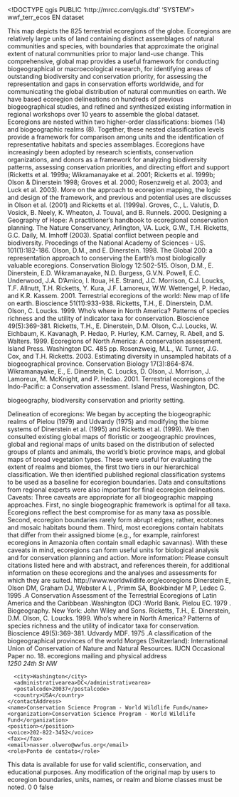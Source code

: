 <!DOCTYPE qgis PUBLIC 'http://mrcc.com/qgis.dtd' 'SYSTEM'>
<qgis version="3.22.0-Bia?owie?a">
  <identifier>wwf_terr_ecos</identifier>
  <parentidentifier></parentidentifier>
  <language>EN</language>
  <type>dataset</type>
  <title>wwf_terr_ecos</title>
  <abstract>This map depicts the 825 terrestrial ecoregions of the globe. Ecoregions are relatively large units of land containing distinct assemblages of natural communities and species, with boundaries that approximate the original extent of natural communities prior to major land-use change. This comprehensive, global map provides a useful framework for conducting biogeographical or macroecological research, for identifying areas of outstanding biodiversity and conservation priority, for assessing the representation and gaps in conservation efforts worldwide, and for communicating the global distribution of natural communities on earth. We have based ecoregion delineations on hundreds of previous biogeographical studies, and refined and synthesized existing information in regional workshops over 10 years to assemble the global dataset. Ecoregions are nested within two higher-order classifications: biomes (14) and biogeographic realms (8). Together, these nested classification levels provide a framework for comparison among units and the identification of representative habitats and species assemblages. Ecoregions have increasingly been adopted by research scientists, conservation organizations, and donors as a framework for analyzing biodiversity patterns, assessing conservation priorities, and directing effort and support (Ricketts et al. 1999a; Wikramanayake et al. 2001; Ricketts et al. 1999b; Olson &amp; Dinerstein 1998; Groves et al. 2000; Rosenzweig et al. 2003; and Luck et al. 2003). More on the approach to ecoregion mapping, the logic and design of the framework, and previous and potential uses are discusses in Olson et al. (2001) and Ricketts et al. (1999a). Groves, C., L. Valutis, D. Vosick, B. Neely, K. Wheaton, J. Touval, and B. Runnels. 2000. Designing a Geography of Hope: A practitioner's handbook to ecoregional conservation planning. The Nature Conservancy, Arlington, VA. Luck, G.W., T.H. Ricketts, G.C. Daily, M. Imhoff (2003). Spatial conflict between people and biodiversity. Procedings of the National Academy of Sciences - US. 101(1):182-186. Olson, D.M., and E. Dinerstein. 1998. The Global 200: a representation approach to conserving the Earth's most biologically valuable ecoregions. Conservation Biology 12:502-515. Olson, D.M., E. Dinerstein, E.D. Wikramanayake, N.D. Burgess, G.V.N. Powell, E.C. Underwood, J.A. D'Amico, I. Itoua, H.E. Strand, J.C. Morrison, C.J. Loucks, T.F. Allnutt, T.H. Ricketts, Y. Kura, J.F. Lamoreux, W.W. Wettengel, P. Hedao, and K.R. Kassem. 2001. Terrestrial ecoregions of the world: New map of life on earth. Bioscience 51(11):933-938. Ricketts, T.H., E. Dinerstein, D.M. Olson, C. Loucks. 1999. Who's where in North America? Patterns of species richness and the utility of indicator taxa for conservation. Bioscience 49(5):369-381. Ricketts, T.H., E. Dinerstein, D.M. Olson, C.J. Loucks, W. Eichbaum, K. Kavanagh, P. Hedao, P. Hurley, K.M. Carney, R. Abell, and S. Walters. 1999. Ecoregions of North America: A conservation assessment. Island Press. Washington DC. 485 pp. Rosenzweig, M.L., W. Turner, J.G. Cox, and T.H. Ricketts. 2003. Estimating diversity in unsampled habitats of a biogeographical province. Conservation Biology 17(3):864-874. Wikramanayake, E., E. Dinerstein, C. Loucks, D. Olson, J. Morrison, J. Lamoreux, M. McKnight, and P. Hedao. 2001. Terrestrial ecoregions of the Indo-Pacific: a Conservation assessment. Island Press, Washington, DC.

biogeography, biodiversity conservation and priority setting.

Delineation of ecoregions: We began by accepting the biogeographic realms of Pielou (1979) and Udvardy (1975) and modifying the biome systems of Dinerstein et al. (1995) and Ricketts et al. (1999). We then consulted existing global maps of floristic or zoogeographic provinces, global and regional maps of units based on the distribution of selected groups of plants and animals, the world's biotic province maps, and global maps of broad vegetation types. These were useful for evaluating the extent of realms and biomes, the first two tiers in our hierarchical classification. We then identified published regional classification systems to be used as a baseline for ecoregion boundaries. Data and consultations from regional experts were also important for final ecoregion delineations. Caveats: Three caveats are appropriate for all biogeographic mapping approaches. First, no single biogeographic framework is optimal for all taxa. Ecoregions reflect the best compromise for as many taxa as possible. Second, ecoregion boundaries rarely form abrupt edges; rather, ecotones and mosaic habitats bound them. Third, most ecoregions contain habitats that differ from their assigned biome (e.g., for example, rainforest ecoregions in Amazonia often contain small edaphic savannas). With these caveats in mind, ecoregions can form useful units for biological analysis and for conservation planning and action. More information: Please consult citations listed here and with abstract, and references therein, for additional information on these ecoregions and the analyses and assessments for which they are suited. http://www.worldwildlife.org/ecoregions Dinerstein E, Olson DM, Graham DJ, Webster A L , Primm SA, Bookbinder M P, Ledec G. 1995 .A Conservation Assessment of the Terrestrial Ecoregions of Latin America and the Caribbean .Washington (DC) :World Bank. Pielou EC. 1979 . Biogeography. New York: John Wiley and Sons. Ricketts, T.H., E. Dinerstein, D.M. Olson, C. Loucks. 1999. Who's where in North America? Patterns of species richness and the utility of indicator taxa for conservation. Bioscience 49(5):369-381. Udvardy MDF. 1975 .A classification of the biogeographical provinces of the world Morges (Switzerland): International Union of Conservation of Nature and Natural Resources. IUCN Occasional Paper no. 18.</abstract>
  <keywords vocabulary="gmd:topicCategory">
    <keyword>ecoregions</keyword>
    <keyword></keyword>
    <keyword></keyword>
  </keywords>
  <contact>
    <contactAddress>
      <type>mailing and physical address</type>
      <address>1250 24th St  NW</address>
      <city>Washington</city>
      <administrativearea>DC</administrativearea>
      <postalcode>20037</postalcode>
      <country>USA</country>
    </contactAddress>
    <name>Conservation Science Program - World Wildlife Fund</name>
    <organization>Conservation Science Program - World Wildlife Fund</organization>
    <position></position>
    <voice>202-822-3452</voice>
    <fax></fax>
    <email>nasser.olwero@wwfus.org</email>
    <role>Ponto de contato</role>
  </contact>
  <links>
    <link size="" type="Local Area Network" mimeType="" format="" description="" url="file://\\SASQUATCH\DATA\ecoregions\version_2\newest version\wwf_terr_ecos" name="Shapefile"/>
  </links>
  <fees></fees>
  <constraints type="Acesso">This data is available for use for valid scientific, conservation, and educational purposes. </constraints>
  <rights>Any modification of the original map by users to ecoregion boundaries, units, names, or realm and biome classes must be noted. </rights>
  <encoding></encoding>
  <crs>
    <spatialrefsys>
      <wkt></wkt>
      <proj4></proj4>
      <srsid>0</srsid>
      <srid>0</srid>
      <authid></authid>
      <description></description>
      <projectionacronym></projectionacronym>
      <ellipsoidacronym></ellipsoidacronym>
      <geographicflag>false</geographicflag>
    </spatialrefsys>
  </crs>
  <extent>
    <spatial miny="-89.89197299999999302" minz="0" dimensions="2" crs="EPSG:4326" maxz="0" maxx="179.99998899999999935" maxy="83.62312500000000171" minx="-179.99998899999999935"/>
    <temporal>
      <period>
        <start></start>
        <end></end>
      </period>
    </temporal>
  </extent>
</qgis>
